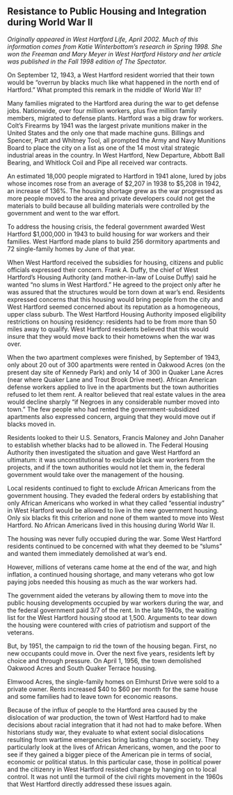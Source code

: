 ## Resistance to Public Housing and Integration during World War II {-}

*Originally appeared in West Hartford Life, April 2002. Much of this information comes from Katie Winterbottom’s research in Spring 1998. She won the Freeman and Mary Meyer in West Hartford History and her article was published in the Fall 1998 edition of The Spectator.*

On September 12, 1943, a West Hartford resident worried that their town would be “overrun by blacks much like what happened in the north end of Hartford.” What prompted this remark in the middle of World War II?

Many families migrated to the Hartford area during the war to get defense jobs. Nationwide, over four million workers, plus five million family members, migrated to defense plants. Hartford was a big draw for workers. Colt’s Firearms by 1941 was the largest private munitions maker in the United States and the only one that made machine guns. Billings and Spencer, Pratt and Whitney Tool, all prompted the Army and Navy Munitions Board to place the city on a list as one of the 14 most vital strategic industrial areas in the country. In West Hartford, New Departure, Abbott Ball Bearing, and Whitlock Coil and Pipe all received war contracts.

An estimated 18,000 people migrated to Hartford in 1941 alone, lured by jobs whose incomes rose from an average of $2,207 in 1938 to $5,208 in 1942, an increase of 136%. The housing shortage grew as the war progressed as more people moved to the area and private developers could not get the materials to build because all building materials were controlled by the government and went to the war effort.

To address the housing crisis, the federal government awarded West Hartford $1,000,000 in 1943 to build housing for war workers and their families. West Hartford made plans to build 256 dormitory apartments and 72 single-family homes by June of that year.

When West Hartford received the subsidies for housing, citizens and public officials expressed their concern. Frank A. Duffy, the chief of West Hartford’s Housing Authority (and mother-in-law of Louise Duffy) said he wanted “no slums in West Hartford.” He agreed to the project only after he was assured that the structures would be torn down at war’s end. Residents expressed concerns that this housing would bring people from the city and West Hartford seemed concerned about its reputation as a homogeneous, upper class suburb. The West Hartford Housing Authority imposed eligibility restrictions on housing residency: residents had to be from more than 50 miles away to qualify. West Hartford residents believed that this would insure that they would move back to their hometowns when the war was over.

When the two apartment complexes were finished, by September of 1943, only about 20 out of 300 apartments were rented in Oakwood Acres (on the present day site of Kennedy Park) and only 14 of 300 in Quaker Lane Acres (near where Quaker Lane and Trout Brook Drive meet). African American defense workers applied to live in the apartments but the town authorities refused to let them rent. A realtor believed that real estate values in the area would decline sharply “if Negroes in any considerable number moved into town.” The few people who had rented the government-subsidized apartments also expressed concern, arguing that they would move out if blacks moved in.

Residents looked to their U.S. Senators, Francis Maloney and John Danaher to establish whether blacks had to be allowed in. The Federal Housing Authority then investigated the situation and gave West Hartford an ultimatum: it was unconstitutional to exclude black war workers from the projects, and if the town authorities would not let them in, the federal government would take over the management of the housing.

Local residents continued to fight to exclude African Americans from the government housing. They evaded the federal orders by establishing that only African Americans who worked in what they called “essential industry” in West Hartford would be allowed to live in the new government housing. Only six blacks fit this criterion and none of them wanted to move into West Hartford. No African Americans lived in this housing during World War II.

The housing was never fully occupied during the war. Some West Hartford residents continued to be concerned with what they deemed to be “slums” and wanted them immediately demolished at war’s end.

However, millions of veterans came home at the end of the war, and high inflation, a continued housing shortage, and many veterans who got low paying jobs needed this housing as much as the war workers had.

The government aided the veterans by allowing them to move into the public housing developments occupied by war workers during the war, and the federal government paid 3/7 of the rent. In the late 1940s, the waiting list for the West Hartford housing stood at 1,500. Arguments to tear down the housing were countered with cries of patriotism and support of the veterans.

But, by 1951, the campaign to rid the town of the housing began. First, no new occupants could move in. Over the next five years, residents left by choice and through pressure. On April 1, 1956, the town demolished Oakwood Acres and South Quaker Terrace housing.

Elmwood Acres, the single-family homes on Elmhurst Drive were sold to a private owner. Rents increased $40 to $60 per month for the same house and some families had to leave town for economic reasons.

Because of the influx of people to the Hartford area caused by the dislocation of war production, the town of West Hartford had to make decisions about racial integration that it had not had to make before. When historians study war, they evaluate to what extent social dislocations resulting from wartime emergencies bring lasting change to society. They particularly look at the lives of African Americans, women, and the poor to see if they gained a bigger piece of the American pie in terms of social, economic or political status. In this particular case, those in political power and the citizenry in West Hartford resisted change by hanging on to local control. It was not until the turmoil of the civil rights movement in the 1960s that West Hartford directly addressed these issues again.
